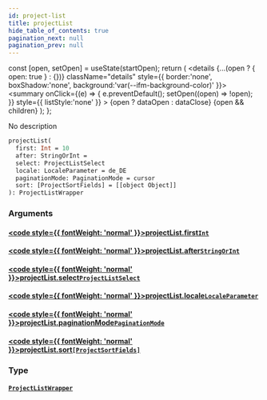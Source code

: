 ```yaml
---
id: project-list
title: projectList
hide_table_of_contents: true
pagination_next: null
pagination_prev: null
---
```







  const [open, setOpen] = useState(startOpen);
  return (
    <details {...(open ? { open: true } : {})} className="details" style={{ border:'none', boxShadow:'none', background:'var(--ifm-background-color)' }}>
      <summary
        onClick={(e) => {
          e.preventDefault();
          setOpen((open) => !open);
        }}
        style={{ listStyle:'none' }}
      >
      {open ? dataOpen : dataClose}
      </summary>
      {open && children}
    </details>
  );
};




No description


```graphql
projectList(
  first: Int = 10
  after: StringOrInt = 
  select: ProjectListSelect
  locale: LocaleParameter = de_DE
  paginationMode: PaginationMode = cursor
  sort: [ProjectSortFields] = [[object Object]]
): ProjectListWrapper
```




### Arguments

#### [<code style={{ fontWeight: 'normal' }}>projectList.<b>first</b></code>](#)<Bullet />[`Int`](/cris/scalars/int) <Badge class="secondary" text="scalar"/>
> 
> 

#### [<code style={{ fontWeight: 'normal' }}>projectList.<b>after</b></code>](#)<Bullet />[`StringOrInt`](/cris/scalars/string-or-int) <Badge class="secondary" text="scalar"/>
> 
> 

#### [<code style={{ fontWeight: 'normal' }}>projectList.<b>select</b></code>](#)<Bullet />[`ProjectListSelect`](/cris/inputs/project-list-select) <Badge class="secondary" text="input"/>
> 
> 

#### [<code style={{ fontWeight: 'normal' }}>projectList.<b>locale</b></code>](#)<Bullet />[`LocaleParameter`](/cris/enums/locale-parameter) <Badge class="secondary" text="enum"/>
> 
> 

#### [<code style={{ fontWeight: 'normal' }}>projectList.<b>paginationMode</b></code>](#)<Bullet />[`PaginationMode`](/cris/enums/pagination-mode) <Badge class="secondary" text="enum"/>
> 
> 

#### [<code style={{ fontWeight: 'normal' }}>projectList.<b>sort</b></code>](#)<Bullet />[`[ProjectSortFields]`](/cris/inputs/project-sort-fields) <Badge class="secondary" text="list"/> <Badge class="secondary" text="input"/>
> 
> 

### Type

#### [`ProjectListWrapper`](/cris/objects/project-list-wrapper) <Badge class="secondary" text="object"/>
> 
> 




